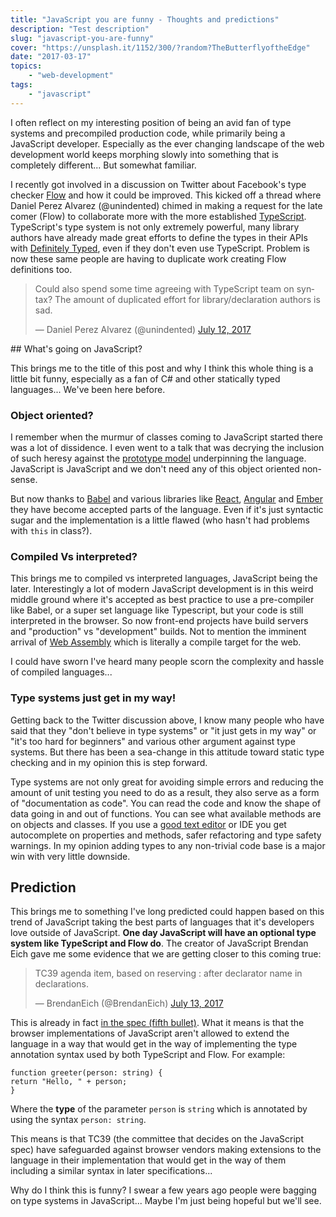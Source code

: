 ```yaml
---
title: "JavaScript you are funny - Thoughts and predictions"
description: "Test description"
slug: "javascript-you-are-funny"
cover: "https://unsplash.it/1152/300/?random?TheButterflyoftheEdge"
date: "2017-03-17"
topics: 
    - "web-development"
tags:
    - "javascript"
---
```


I often reflect on my interesting position of being an avid fan of type systems and precompiled production code, while primarily being a JavaScript developer. Especially as the ever changing landscape of the web development world keeps morphing slowly into something that is completely different... But somewhat familiar.

I recently got involved in a discussion on Twitter about Facebook's type checker [Flow](https://flow.org/) and how it could be improved. This kicked off a thread where Daniel Perez Alvarez (@unindented) chimed in making a request for the late comer (Flow) to collaborate more with the more established [TypeScript](https://www.typescriptlang.org/). TypeScript's type system is not only extremely powerful, many library authors have already made great efforts to define the types in their APIs with [Definitely Typed](http://definitelytyped.org/), even if they don't even use TypeScript. Problem is now these same people are having to duplicate work creating Flow definitions too.

<blockquote class="twitter-tweet" data-lang="en">
<p dir="ltr" lang="en">Could also spend some time agreeing with TypeScript team on syntax? The amount of duplicated effort for library/declaration authors is sad.</p>
— Daniel Perez Alvarez (@unindented) <a href="https://twitter.com/unindented/status/885143139123552256">July 12, 2017</a></blockquote>
## What's going on JavaScript?

This brings me to the title of this post and why I think this whole thing is a little bit funny, especially as a fan of C# and other statically typed languages... We've been here before.

### Object oriented?

I remember when the murmur of classes coming to JavaScript started there was a lot of dissidence. I even went to a talk that was decrying the inclusion of such heresy against the [prototype model](https://developer.mozilla.org/en-US/docs/Learn/JavaScript/Objects/Object_prototypes) underpinning the language. JavaScript is JavaScript and we don't need any of this object oriented non-sense.

But now thanks to [Babel](https://babeljs.io) and various libraries like [React](https://facebook.github.io/react/), [Angular](https://angular.io/) and [Ember](https://www.emberjs.com/) they have become accepted parts of the language. Even if it's just syntactic sugar and the implementation is a little flawed (who hasn't had problems with `this` in class?).

### Compiled Vs interpreted?

This brings me to compiled vs interpreted languages, JavaScript being the later. Interestingly a lot of modern JavaScript development is in this weird middle ground where it's accepted as best practice to use a pre-compiler like Babel, or a super set language like Typescript, but your code is still interpreted in the browser. So now front-end projects have build servers and "production" vs "development" builds. Not to mention the imminent arrival of [Web Assembly](http://webassembly.org/) which is literally a compile target for the web.

I could have sworn I've heard many people scorn the complexity and hassle of compiled languages...

### Type systems just get in my way!

Getting back to the Twitter discussion above, I know many people who have said that they "don't believe in type systems" or "it just gets in my way" or "it's too hard for beginners" and various other argument against type systems. But there has been a sea-change in this attitude toward static type checking and in my opinion this is step forward.

Type systems are not only great for avoiding simple errors and reducing the amount of unit testing you need to do as a result, they also serve as a form of "documentation as code". You can read the code and know the shape of data going in and out of functions. You can see what available methods are on objects and classes. If you use a [good text editor](https://code.visualstudio.com/) or IDE you get autocomplete on properties and methods, safer refactoring and type safety warnings. In my opinion adding types to any non-trivial code base is a major win with very little downside.

## Prediction

This brings me to something I've long predicted could happen based on this trend of JavaScript taking the best parts of languages that it's developers love outside of JavaScript. **One day JavaScript will have an optional type system like TypeScript and Flow do**. The creator of JavaScript Brendan Eich gave me some evidence that we are getting closer to this coming true:

<blockquote class="twitter-tweet" data-conversation="none" data-lang="en">
<p dir="ltr" lang="en">TC39 agenda item, based on reserving : after declarator name in declarations.</p>
— BrendanEich (@BrendanEich) <a href="https://twitter.com/BrendanEich/status/885312100767223808">July 13, 2017</a></blockquote>

This is already in fact [in the spec (fifth bullet)](https://www.ecma-international.org/ecma-262/7.0/index.html#sec-forbidden-extensions). What it means is that the browser implementations of JavaScript aren't allowed to extend the language in a way that would get in the way of implementing the type annotation syntax used by both TypeScript and Flow. For example:

``` lang-javascript
function greeter(person: string) {
return "Hello, " + person;
}
```

Where the **type** of the parameter `person` is `string` which is annotated by using the syntax `person: string`.

This means is that TC39 (the committee that decides on the JavaScript spec) have safeguarded against browser vendors making extensions to the language in their implementation that would get in the way of them including a similar syntax in later specifications...

Why do I think this is funny? I swear a few years ago people were bagging on type systems in JavaScript... Maybe I'm just being hopeful but we'll see.

<script async src="//platform.twitter.com/widgets.js" charset="utf-8"></script>